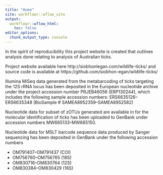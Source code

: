 ```yaml
---
title: "Home"
site: workflowr::wflow_site
output:
  workflowr::wflow_html:
    toc: false
editor_options:
  chunk_output_type: console
---
```


In the spirit of reproducibility this project website is created that outlines analysis done relating to analysis of Australian ticks.
 
Project website available here http://siobhonlegan.com/wildlife-ticks/ and source code is available at https://github.com/siobhon-egan/wildlife-ticks/

Illumina MiSeq data generated from the metabarcoding of ticks targeting the 12S rRNA locus has been deposited in the European nucleotide archive under the project accession number PRJEB46056 (ERP130244), which includes the following sample accession numbers: ERS6635126--ERS6635348 (BioSample # SAMEA8952359--SAMEA8952582)

Nucleotide data for subset of zOTUs generated are available in for the molecular identification of ticks has been uploaded to GenBank under accession numbers MW665133--MW665150.

Nucleotide data for MSLT barcode sequence data produced by Sanger sequencing has been deposited in GenBank under the following accession numbers

- OM791407--OM791437 (COI)
- OM756760--OM756765 (18S)
- OM830716--OM830764 (12S)
- OM830384--OM830429 (16S)

